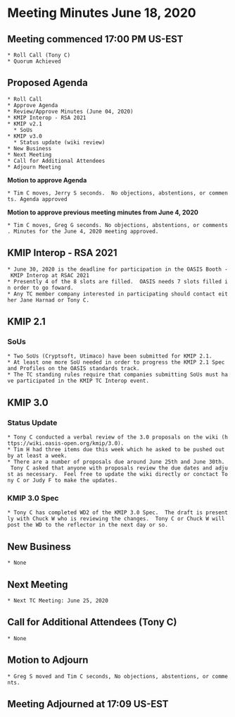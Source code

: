 = Meeting Minutes June 18, 2020 =
== Meeting commenced 17:00 PM US-EST ==
 * Roll Call (Tony C)
 * Quorum Achieved

== Proposed Agenda ==

 * Roll Call
 * Approve Agenda
 * Review/Approve Minutes (June 04, 2020)
 * KMIP Interop - RSA 2021
 * KMIP v2.1
   * SoUs
 * KMIP v3.0
   * Status update (wiki review)
 * New Business
 * Next Meeting
 * Call for Additional Attendees
 * Adjourn Meeting

'''Motion to approve Agenda'''

 * Tim C moves, Jerry S seconds.  No objections, abstentions, or comments. Agenda approved

'''Motion to approve previous meeting minutes from June 4, 2020'''

 * Tim C moves, Greg G seconds. No objections, abstentions, or comments. Minutes for the June 4, 2020 meeting approved.

== KMIP Interop - RSA 2021 ==
 * June 30, 2020 is the deadline for participation in the OASIS Booth - KMIP Interop at RSAC 2021
 * Presently 4 of the 8 slots are filled.  OASIS needs 7 slots filled in order to go foward.
 * Any TC member company interested in participating should contact either Jane Harnad or Tony C.

== KMIP 2.1 ==

=== SoUs  ===
 * Two SoUs (Cryptsoft, Utimaco) have been submitted for KMIP 2.1.  
 * At least one more SoU needed in order to progress the KMIP 2.1 Spec and Profiles on the OASIS standards track.
 * The TC standing rules require that companies submitting SoUs must have participated in the KMIP TC Interop event.

== KMIP 3.0 ==

=== Status Update ===

 * Tony C conducted a verbal review of the 3.0 proposals on the wiki (https://wiki.oasis-open.org/kmip/3.0).
 * Tim H had three items due this week which he asked to be pushed out by at least a week.
 * There are a number of proposals due around June 25th and June 30th.  Tony C asked that anyone with proposals review the due dates and adjust as necessary.  Feel free to update the wiki directly or conctact Tony C or Judy F to make the updates.
 
=== KMIP 3.0 Spec ===

 * Tony C has completed WD2 of the KMIP 3.0 Spec.  The draft is presently with Chuck W who is reviewing the changes.  Tony C or Chuck W will post the WD to the reflector in the next day or so.

== New Business ==
 * None

== Next Meeting ==
 * Next TC Meeting: June 25, 2020

== Call for Additional Attendees (Tony C) ==
 * None

== Motion to Adjourn ==
 * Greg S moved and Tim C seconds, No objections, abstentions, or comments.

== Meeting Adjourned at 17:09 US-EST ==
